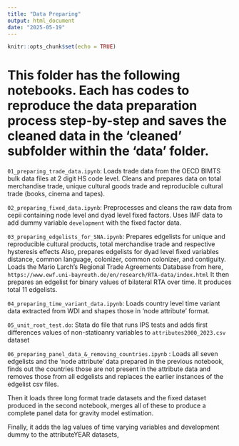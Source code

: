 ```yaml
---
title: "Data Preparing"
output: html_document
date: "2025-05-19"
---
```


```r
knitr::opts_chunk$set(echo = TRUE)
```


# This folder has the following notebooks. Each has codes to reproduce the data preparation process step-by-step and saves the cleaned data in the 'cleaned' subfolder within the 'data' folder. 

`01_preparing_trade_data.ipynb`: Loads trade data from the OECD BIMTS bulk data files at 2 digit HS code level. Cleans and prepares data on total merchandise trade, unique cultural goods trade and reproducible cultural trade (books, cinema and tapes).

`02_preparing_fixed_data.ipynb`: Preprocesses and cleans the raw data from cepii containing node level and dyad level fixed factors. Uses IMF data to add dummy variable `development` with the fixed factor data. 

`03_preparing_edgelists_for_SNA.ipynb`: Prepares edgelists for unique and reproducible cultural products, total merchandise trade and respective hysteresis effects
Also, prepares edgelists for dyad level fixed variables distance, common language, colonizer, common colonizer, and contiguity. 
Loads the Mario Larch's Regional Trade Agreements Database from here, `https://www.ewf.uni-bayreuth.de/en/research/RTA-data/index.html`
It then prepares an edgelist for binary values of bilateral RTA over time. It produces total 11 edgelists.

`04_preparing_time_variant_data.ipynb`: Loads country level time variant data extracted from WDI and shapes those in 'node attribute' format. 

`05_unit_root_test.do`: Stata do file that runs IPS tests and adds first differences values of non-statioanry variables to `attributes2000_2023.csv` dataset

`06_preparing_panel_data_&_removing_countries.ipynb` : Loads all seven edgelists and the 'node attribute' data prepared in the previous notebook, finds out the countries those are not present in the attribute data and removes those from all edgelists and replaces the earlier instances of the edgelist csv files. 

Then it loads three long format trade datasets and the fixed dataset produced in the second notebook, merges all of these to produce a complete panel data for gravity model estimation. 

Finally, it adds the lag values of time varying variables and development dummy to the attributeYEAR datasets, 


